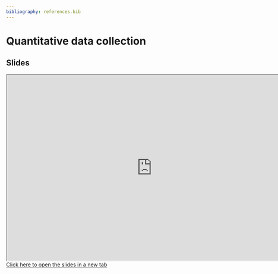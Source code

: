 ```yaml
---
bibliography: references.bib
---
```


# Quantitative data collection

## Slides

```{=html}
<iframe width="780" height="500" src="https://pmongeon.github.io/info5520/slides/Ch9.html" title="Slides - Week 7"></iframe>
```

```{=html}
<a href="https://pmongeon.github.io/info5520/slides/Ch9.html#/title-slide/" target="_blank" rel="noopener noreferrer">Click here to open the slides in a new tab</a> 
```

